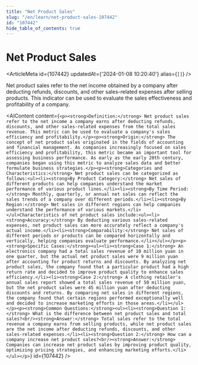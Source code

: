 ```yaml
---
title: "Net Product Sales"
slug: "/en/learn/net-product-sales-107442"
id: "107442"
hide_table_of_contents: true
---
```



# Net Product Sales

<ArticleMeta id={107442} updatedAt={'2024-01-08 10:20:40'} alias={`[]`} />
<div className='border-solid border-b border-t-0 my-4 border-[var(--ifm-color-gray-300)]' />

Net product sales refer to the net income obtained by a company after deducting refunds, discounts, and other sales-related expenses after selling products. This indicator can be used to evaluate the sales effectiveness and profitability of a company.

<AIContent content={`<p><strong>Definition:</strong> Net product sales refer to the net income a company earns after deducting refunds, discounts, and other sales-related expenses from the total sales revenue. This metric can be used to evaluate a company's sales efficiency and profitability.</p><p><strong>Origin:</strong> The concept of net product sales originated in the fields of accounting and financial management. As companies increasingly focused on sales efficiency and profitability, this metric became an important tool for assessing business performance. As early as the early 20th century, companies began using this metric to analyze sales data and better formulate business strategies.</p><p><strong>Categories and Characteristics:</strong> Net product sales can be categorized as follows:<ul><li><strong>By Product Category:</strong> Net sales of different products can help companies understand the market performance of various product lines.</li><li><strong>By Time Period:</strong> Monthly, quarterly, or annual net sales can reflect the sales trends of a company over different periods.</li><li><strong>By Region:</strong> Net sales in different regions can help companies understand the performance of various markets.</li></ul>Characteristics of net product sales include:<ul><li><strong>Accuracy:</strong> By deducting various sales-related expenses, net product sales can more accurately reflect a company's actual income.</li><li><strong>Comparability:</strong> Net sales of different periods or products can be compared horizontally and vertically, helping companies evaluate performance.</li></ul></p><p><strong>Specific Cases:</strong><ul><li><strong>Case 1:</strong> An electronics company had a total sales revenue of 10 million yuan in one quarter, but the actual net product sales were 9 million yuan after accounting for product returns and discounts. By analyzing net product sales, the company found that a particular product had a high return rate and decided to improve product quality to enhance sales efficiency.</li><li><strong>Case 2:</strong> A clothing retailer's annual sales report showed a total sales revenue of 50 million yuan, but the net product sales were 45 million yuan after deducting discounts and returns. By comparing net sales in different regions, the company found that certain regions performed exceptionally well and decided to increase marketing efforts in those areas.</li></ul></p><p><strong>Common Questions:</strong><ul><li><strong>Question 1:</strong> What is the difference between net product sales and total sales?<br/><strong>Answer:</strong> Total sales refer to the total revenue a company earns from selling products, while net product sales are the net income after deducting refunds, discounts, and other sales-related expenses.</li><li><strong>Question 2:</strong> How can a company increase net product sales?<br/><strong>Answer:</strong> Companies can increase net product sales by improving product quality, optimizing pricing strategies, and enhancing marketing efforts.</li></ul></p>`} id={107442} />
